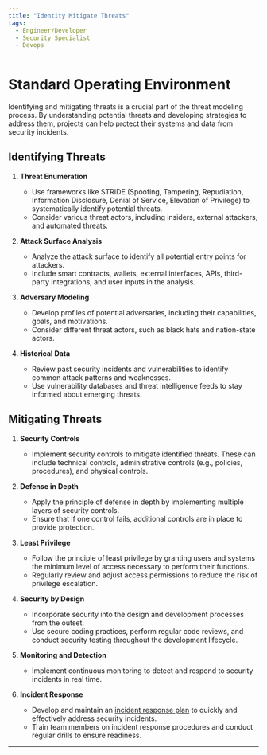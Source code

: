```yaml
---
title: "Identity Mitigate Threats"
tags:
  - Engineer/Developer
  - Security Specialist
  - Devops
---
```



<TagProvider>
<TagFilter />

# Standard Operating Environment

<TagList tags={frontmatter.tags} />
<AttributionList contributors={frontmatter.contributors} />

Identifying and mitigating threats is a crucial part of the threat modeling process. By understanding potential threats
and developing strategies to address them, projects can help protect their systems and data from security incidents.

## Identifying Threats

1. **Threat Enumeration**
   - Use frameworks like STRIDE (Spoofing, Tampering, Repudiation, Information Disclosure, Denial of Service, Elevation
   of Privilege) to systematically identify potential threats.
   - Consider various threat actors, including insiders, external attackers, and automated threats.

2. **Attack Surface Analysis**
   - Analyze the attack surface to identify all potential entry points for attackers.
   - Include smart contracts, wallets, external interfaces, APIs, third-party integrations, and user inputs in the
   analysis.

3. **Adversary Modeling**
   - Develop profiles of potential adversaries, including their capabilities, goals, and motivations.
   - Consider different threat actors, such as black hats and nation-state actors.

4. **Historical Data**
   - Review past security incidents and vulnerabilities to identify common attack patterns and weaknesses.
   - Use vulnerability databases and threat intelligence feeds to stay informed about emerging threats.

## Mitigating Threats

1. **Security Controls**
   - Implement security controls to mitigate identified threats. These can include technical controls, administrative
   controls (e.g., policies, procedures), and physical controls.

2. **Defense in Depth**
   - Apply the principle of defense in depth by implementing multiple layers of security controls.
   - Ensure that if one control fails, additional controls are in place to provide protection.

3. **Least Privilege**
   - Follow the principle of least privilege by granting users and systems the minimum level of access necessary to
   perform their functions.
   - Regularly review and adjust access permissions to reduce the risk of privilege escalation.

4. **Security by Design**
   - Incorporate security into the design and development processes from the outset.
   - Use secure coding practices, perform regular code reviews, and conduct security testing throughout the development
   lifecycle.

5. **Monitoring and Detection**
   - Implement continuous monitoring to detect and respond to security incidents in real time.

6. **Incident Response**
   - Develop and maintain an [incident response plan](/incident-management/overview) to quickly and effectively address
   security incidents.
   - Train team members on incident response procedures and conduct regular drills to ensure readiness.

---

</TagProvider>
<ContributeFooter />
